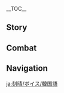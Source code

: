 {{CharacterTabs}}
{{LanguageTabs}}
{{Stub|Add actual Korean translation for: ''About Us: Pursuing'' and ''About the Anemo Archon''.}}

__TOC__
==Story==
{{VO/Story
|character           = Keqing
|language            = ko
|name                = 각청

|vo_01_01_title      = 첫 만남…
|vo_01_01_subtitle   = Hello
|vo_01_01_file       = VO_{language}{character} Hello.ogg
|vo_01_01_tx         = 난 리월 칠성의 「옥형」 각청이라고 해. 변혁의 시대가 다가왔어. 이제 천 년을 이어온 질서가 곧 바뀔 거야. 이 역사적인 순간을 나와 함께 보지 않을래?
|vo_01_01_rm         = Nan Riwol Chilseong-ui "Okhyeong" Gakcheong-irago hae. Byeonhyeok-ui sidaega dagawasseo. Ije cheon nyeoneul ieo'on jilseoga got bwakkwil geoya. I yeoksajeogin sunganeul nawa hamkke boji anneullae?
|vo_02_01_title      = 잡담・지체
|vo_02_01_subtitle   = Chat: Delays
|vo_02_01_file       = VO_{language}{character} Chat - Delays.ogg
|vo_02_01_tx         = 시간을 지체했다간 일을 끝마치지 못할 거야
|vo_02_01_rm         = Siganeul jichehaetdagan ireul kkeutmachiji mothal geoya
|vo_02_02_title      = 잡담・휴식
|vo_02_02_subtitle   = Chat: Relax
|vo_02_02_file       = VO_{language}{character} Chat - Relax.ogg
|vo_02_02_tx         = 쉬면서 하는 것도 좋지만 긴장을 너무 늦춰선 안 돼
|vo_02_02_rm         = Swimyeonseo haneun geotdo jochiman ginjang'eul neomu neutchwoseon an dwae
|vo_02_03_title      = 잡담・기회
|vo_02_03_subtitle   = Chat: Opportunity
|vo_02_03_file       = VO_{language}{character} Chat - Opportunity.ogg
|vo_02_03_tx         = 모험이든 장사든, 방심했다간 기회는 사라져 버려
|vo_02_03_rm         = Moheomideun jangsadeun, bangismhaetdagan gihoeneun sarajyeo beoryeo
|vo_03_01_title      = 비가 올 때…
|vo_03_01_subtitle   = When It Rains
|vo_03_01_file       = VO_{language}{character} When It Rains.ogg
|vo_03_01_tx         = 비가 많이 오네… 이러다 늦겠어. 그래서 말인데 사람들은 어째서 어제 해야 할 일을 오늘로 미루는 거야?
|vo_03_01_rm         = Biga mani one... ireoda neutgesseo. Geuraeseo marinde saramdeureun eojjaeseo eoje haeya hal ireul oneullo miruneun geoya?
|vo_03_02_title      = 번개가 칠 때…
|vo_03_02_subtitle   = When Thunder Strikes
|vo_03_02_file       = VO_{language}{character} When Thunder Strikes.ogg
|vo_03_02_tx         = 천둥번개가 치는 건 무섭지만 리월항의 낙뢰, 화재 보호 시설은 최고니까 걱정할 필요 없어
|vo_03_02_rm         = Cheondungbeongaega chineun geon museopjiman Riwolhang-ui nakroe, hwajae boho siseoreun choegonikka geokjeonghal piryo eopsseo
|vo_03_03_title      = 눈이 올 때…
|vo_03_03_subtitle   = When It Snows
|vo_03_03_file       = VO_{language}{character} When It Snows.ogg
|vo_03_03_tx         = 괜찮아, 계속 앞으로 가자. 이 정도 눈은 아무것도 아니야
|vo_03_03_rm         = Gwaenchana, gyesok apeuro gaja. I jeongdo nuneun amugeotdo aniya
|vo_03_04_title      = 햇살이 좋을 때…
|vo_03_04_subtitle   = When the Sun Is Out
|vo_03_04_file       = VO_{language}{character} When the Sun Is Out.ogg
|vo_03_04_tx         = 날씨가 정말 좋아. 마침 일도 다 끝나가는데… 쇼핑이나 할까?
|vo_03_04_rm         = Nalssiga jeongmal joa. Machim ildo da kkeutnaganeunde... syoping'ina halkka?
|vo_04_01_title      = 아침 인사…
|vo_04_01_subtitle   = Good Morning
|vo_04_01_file       = VO_{language}{character} Good Morning.ogg
|vo_04_01_tx         = 좋은 아침. 아침 컨디션은 하루의 기분을 결정하니까 피곤하더라도 정신 차리라구!
|vo_04_01_rm         = Joeun achim. Achin keondisyeoneun haru-ui gibuneul gyeoljeonghanikka pigonhadeorago jeongsin chariragu!
|vo_04_02_title      = 점심 인사…
|vo_04_02_subtitle   = Good Afternoon
|vo_04_02_file       = VO_{language}{character} Good Afternoon.ogg
|vo_04_02_tx         = 난 점심에도 쉬지 않아. 하지만 너는 피곤하면 가서 쉬어도 돼. 내가 3분 후에 깨워줄게
|vo_04_02_rm         = Nan jeomsimedo swiji ana. Hajiman neoneun pigonhamyeon gaseo swieodo dwae. Naega sambun hue kkaewojulge
|vo_04_03_title      = 저녁 인사…
|vo_04_03_subtitle   = Good Evening
|vo_04_03_file       = VO_{language}{character} Good Evening.ogg
|vo_04_03_tx         = 어둠이 내리니 등불이 켜지네. 음&mdash;&mdash;오늘도 평온한 하루였어
|vo_04_03_rm         = Eodumi naerini deungburi kyeojine. Eum{{lmdash}} Oneuldo pyeong'onhan haruyeosseo
|vo_04_04_title      = 굿나잇…
|vo_04_04_subtitle   = Good Night
|vo_04_04_file       = VO_{language}{character} Good Night.ogg
|vo_04_04_tx         = 좋은 꿈 꿔. 나? …음, 아직 해야 할 일이 많아. 다해야 쉴 수 있어
|vo_04_04_rm         = Joeun kkum kkwo. Na? ...Eum, ajik haeya hal iri mana. Dahaeya swil su isseo
|vo_05_01_title      = 각청 자신에 대해・이념
|vo_05_01_subtitle   = About {character}: Idealism
|vo_05_01_file       = VO_{language}{character} About {character} - Idealism.ogg
|vo_05_01_tx         = 자신이 옳다고 생각하면 큰소리로 말하고 단호하게 행동해야 해&mdash;&mdash;이건 내가 그동안 관철해 온 인생의 이념이야
|vo_05_01_rm         = Jasini oltago saenggakhamyeon keunsoriro malhago danhohage haengdonghaeya hae{{lmdash}} igeon naega geudong'an gwancheolhae on insaeng-ui inyeomiya
|vo_05_02_title      = 각청 자신에 대해・본업
|vo_05_02_subtitle   = About {character}: Work
|vo_05_02_file       = VO_{language}{character} About {character} - Work.ogg
|vo_05_02_tx         = 내 본업은 토지와 건설을 관리하는 거야. 리월은 광활하고 물자가 풍부하지만, 합리적인 계획 없이 눈앞의 이익만을 중시한다면 많은 문제가 생길 거야
|vo_05_02_rm         = Nae boneobeun tojiwa geonseoreul gwanrihaneun geoya. Riworeun gwanghwalhago muljaga pungbuhajiman, haprijeogin gyehoek eopssi nunape i'ikmaneul jungsihandamyeon maneun munjega saenggil geoya
|vo_05_03_title      = 각청 자신에 대해・의심
|vo_05_03_subtitle   = About {character}: Skepticism
|vo_05_03_file       = VO_{language}{character} About {character} - Skepticism.ogg
|vo_05_03_tx         = 넌 리월이 천 년을 버틸 수 있던 가장 큰 요인이 뭐라고 생각해?<br>…암왕제군? …난 그렇게 생각하지 않아. 노력으로 살아남은 건 우리 인간들이야. 혼자 저 높은 곳에 있는 그가 밑바닥 사정을 제대로 알기나 하겠어? 웃기는 소리
|vo_05_03_rm         = Neon Riwori cheon nyeoneul beotil su itdeon gajang keun yoini mworago saenggakhae?<br>...Amwangjegun? ...Nan geureoke saenggakhaji ana. Noryeogeuro saranameun geon uri ingandeuriya. Honja jeo nopeun gose itneun geuga mitbadak sajeong'eul jedaero algina haegesseo? Utgineun sori
|vo_05_04_title      = 각청 자신에 대해・반성
|vo_05_04_subtitle   = About {character}: Self-Reflection
|vo_05_04_file       = VO_{language}{character} About {character} - Self-Reflection.ogg
|vo_05_04_tx         = 리월의 각종 업무를 맡아보니 이제야 암왕제군의 노고를 실감할 수 있는 것 같아. 요즘은 골치 아픈 문제가 셀 수 없이 많아서 나도 모르게 「이럴 때 암왕제군께선 어떻게 하셨을까?」라고 생각하게 된다니까? 아마 암왕제군께선 정말로 모든 걸 다 알고 계셨을 거야. 내가 너무 철이 없었지…
|vo_05_04_rm         = Riwol-ui gakjong eopmureul mataboni ijeya Amwangjegun-ui nogoreul silgamhal su itneun geot gata. Yojeumeun golchi apeun munjega sel su eopssi manaseo nado moreuge "Ireol ttaen Amwangjegunkkeseon eotteoke hasyeosseulkka?"-rago saenggakhage doendanikka? Ama Amwangjegunkesseon jeongmallo modeun geol da algo gyesyeosseul geoya. Naega neomu cheori eopsseotji...
|vo_06_01_title      = 우리에 대해・추구
|vo_06_01_subtitle   = About Us: Pursuing
|vo_06_01_file       = VO_{language}{character} About Us - Pursuing.ogg
|vo_06_01_tx         = 나는 네가 맘에 들어. 신을 마주하고도 맹목적으로 신뢰하거나 따르지 않잖아. 그리고 항상 독립적인 사고로 의문을 제기하고, 답을 찾기 위해 끊임없이 노력하지. 쑥스러워하지 마, 그게 올바른 태도니까. 신은 실수하지 않는다고 누가 장담할 수 있겠어?
|vo_06_01_rm         = Naneun nega mame deureo. Sineul majuhagodo maengmokjeogeuro sinroehageona ttareuji anjjana. Geurigo hangsang dokripjeogin sagoro uimuneul jegihago, dabeul chatgi wihae kkeunimeopssi noryeokhaji. Ssukseureowohaji ma, geuge olbareun taedonikka. Sineun silsuhaji anneundago nuga jangdamhal su itgesseo?
|vo_06_01_actualtx   = 나는 네가 맘에 들어. 신명을 마주하고도 맹목적으로 신뢰하거나 따르지 않잖아. 그리고 항상 독립적인 사고로 의문을 제기하고, 답을 찾기 위해 끊임없이 노력하지. 쑥스러워하지 마, 그게 올바른 태도니까. 신은 실수하지 않는다고 누가 장담할 수 있겠어?
|vo_06_01_actualrm   = Naneun nega mame deureo. Sinmyeongeul majuhagodo maengmokjeogeuro sinroehageona ttareuji anjjana. Geurigo hangsang dokripjeogin sagoro uimuneul jegihago, dabeul chatgi wihae kkeunimeopssi noryeokhaji. Ssukseureowohaji ma, geuge olbareun taedonikka. Sineun silsuhaji anneundago nuga jangdamhal su itgesseo?
|vo_06_01_actualtl   = 

|vo_06_02_title      = 우리에 대해・도전
|vo_06_02_subtitle   = About Us: Trying
|vo_06_02_file       = VO_{language}{character} About Us - Trying.ogg
|vo_06_02_tx         = 별로 어렵지 않아. 해보면 알 수 있을 거야. 해보고도 안되면…? 아니, 넌 한 번도 날 실망시킨 적이 없으니, 난 네가 해낼 수 있을 거라 믿어
|vo_06_02_rm         = Byeollo eoryeopji ana. Haebomyeon al su isseul geoya. Haebogodo andoemyeon...? Ani, neon han beondo nal silmangsiki jeogi eopsseuni, nan nega haenael su isseul geora mideo
|vo_06_03_title      = 우리에 대해・격려
|vo_06_03_subtitle   = About Us: Encouragement
|vo_06_03_file       = VO_{language}{character} About Us - Encouragement.ogg
|vo_06_03_tx         = 옛날엔 내가 너무 순진했지. 암왕제군님과 동등한 위치에 서려고 하다니, 애초에… 내게 그런 자격이 있긴 한 걸까? …어? 음… 네 말이 맞아. 분명 다른 일엔 자신감이 넘치는데 왜 이 일로 고민하고 있는지 모르겠어. 여기서 이렇게 의기소침해 있느니 차라리 더 많은 것을 배워 그를 따라잡기 위해 노력하겠어
|vo_06_03_rm         = Yetnaren naega neomu sunjinhaetji. Amwangjegunnimgwa dongdeunghan wichie seoryeogo hadani, aechoe... naege geureon jagyeogi itgin han geolkka? ...Eo? Eum... ne mari maja. Bunmyeong dareun iren jasingami neomchineunde wae i illo gominhago itneunji moreugesseo. Yeogiseo ireoke uigisochimhae itneuni charari deo maneun geoseul baewo geureul ttarajapgi wihae noryeokhagesseo
|vo_07_01_title      = 「신의 눈」에 대해・의심
|vo_07_01_subtitle   = About the Vision: Skepticism
|vo_07_01_file       = VO_{language}{character} About the Vision - Skepticism.ogg
|vo_07_01_tx         = 신에게 인정을 받아야만 「신의 눈」을 가질 수 있다고들 하는데 난 그딴거 필요 없어. 오히려 화가 나. 내가 이룬 성과가 다 신의 힘 때문이라고 폄하 당하는 것 같아. 다 내가 노력해서 이룬 거라구. 신은 아무 상관 없어
|vo_07_01_rm         = Sin-ege injeong'eul badayaman "Sin-ui Nun"eul gajil su itdagodeul haneunde nan geuttangeo piryo eopsseo. Ohiryeo hwaga na. Naega irun seonggwaga da Sin-ui him ttaemunirago pyeomha danghaneun geot gata. Da naega noryeokhaeseo irun georagu. Sin-eun amu sanggwan eopsseo
|vo_07_02_title      = 「신의 눈」에 대해・반성
|vo_07_02_subtitle   = About the Vision: Reflection
|vo_07_02_file       = VO_{language}{character} About the Vision - Reflection.ogg
|vo_07_02_tx         = 암왕제군께선 내 비범한 힘으로 사람들을 이끌길 바라신 거야. 근데 그렇게 기대하지 않아도 난 잘 해낼 수 있다고. 두고 봐, 절대 실망시키지 않을 테니
|vo_07_02_rm         = Amwangjegunkkeseon nae bibeomhan himeuro saramdeureul ikkeulgil barasin geoya. Geunde geureoke gidaehaji anado nan jal haenael su itdago. Dugo bwa, jeoldae silmang sikiji aneul teni
|vo_07_03_title      = 하고 싶은 이야기・제안
|vo_07_03_subtitle   = Something to Share: Initiative
|vo_07_03_file       = VO_{language}{character} Something to Share - Initiative.ogg
|vo_07_03_tx         = 난 「리월 칠성」의 업무 말고도 공익적인 일에도 힘쓰고 있어. 대부분은 반응이 괜찮았는데 「하루에 한 시간씩 더 일하자」라는 제안은 많이들 반대하더라구…. 에휴, 생각이 너무 앞서나갔나, 다음엔 30분씩 더 일하자고 제안해봐야겠어
|vo_07_03_rm         = Nan "Riwol Chilseong"-ui eopmu malgodo gong'ikjeogin iredo himsseugo isseo. Daebubuneun baneung'i gwaenchanatneunde "Harue Han Siganssik Deo Ilhaja"raneun jeaneun manideul bandaehadeoragu.... Ehyu, saenggagi neomu apseonagatna, daeumeun samsipbunssik deo ilhajago jeanhaebwayagesseo
|vo_07_04_title      = 하고 싶은 이야기・기념품
|vo_07_04_subtitle   = Something to Share: Souvenir
|vo_07_04_file       = VO_{language}{character} Something to Share - Souvenir.ogg
|vo_07_04_tx         = 암왕제군의 기념품? 내 방이 그런 거로 꽉 차 있을 거라 생각하는 건 아니겠지? 난 이제 어린애가 아냐! 음… 암왕제군님의 조각상을 몇 개 산 건 맞지만 이, 이건 다 자아 성찰용이라구! 숭배나 흠모 같은 게 아냐!
|vo_07_04_rm         = Amwangjegun-ui ginyeompum? Nae bang-i geureon geollo kkwak cha isseul geora saenggakhaneun geon anigetji? Nan ije eorinaega anya! Eum... Amwangjegunnim-ui jogaksang'eul myeot gae san geon matjiman i, igeon da ja'a seongchalyong'iragu! Sungbaena heummo gateun ge anya!
|vo_07_05_title      = 흥미있는 일…
|vo_07_05_subtitle   = Interesting Things
|vo_07_05_file       = VO_{language}{character} Interesting Things.ogg
|vo_07_05_tx         = 용기가 작은 새를 날아오르게 했다는 몬드의 전설을 들은 적이 있어. 하지만 하늘 높은 곳에 대한 열망이 먼저 있었기에 날고 싶다는 충동과 용기가 있게 된 거 아닐까? 나한텐 리월이 바로 그 하늘이야
|vo_07_05_rm         = Yonggiga jageun saereul naraoreuge haetdaneun Mondeu-ui jeonseoreul deureun jeogi isseo. Hajiman haneul nopeun gose daehan yeolmang-i meonjeo isseotgie nalgo sipdaneun chungdonggwa yonggiga itge doen geo anilkka? Nahanten Riwori baro geu haneuriya
|vo_08_01_title      = 종려에 대해…
|vo_08_01_subtitle   = About [[Zhongli]]
|vo_08_01_file       = VO_{language}{character} About Zhongli.ogg
|vo_08_01_tx         = 그 「왕생당」의 종려 씨? 박학다식하고 존경할만한 사람이긴 하지만, 사고방식이 너무 암왕제군을 빼닮았어…. 그가 뚜렷한 주관으로 내 곁에서 일해준다면 큰 도움이 될 텐데
|vo_08_01_rm         = Geu "Wangsaeng-dang"-ui Jongryeo ssi? Bakhakdasikhago jongyeonghalmanhan saramigin hajiman, sagobangsigi neomu Amwangjeguneun ppaedalmasseo.... Geuga tturyeothan jugwaneuro nae gyeoteseo ilhaejundamyeon keun doumi doel tende
|vo_08_02_title      = 북두에 대해…
|vo_08_02_subtitle   = About [[Beidou]]
|vo_08_02_file       = VO_{language}{character} About Beidou.ogg
|vo_08_02_tx         = 그 선장은 항상 규칙을 무시해서 골치 아파. 하지만 그녀의 「남십자」 함대는 리월항에 꼭 필요한 존재야. 규칙과 이익 사이를 균형 있게 유지하는 것도 예술이라고 할 수 있지. 다만 율법을 담당하는 「천권」은 꽤 바빠지겠지만 말이야
|vo_08_02_rm         = Geu seonjang'eun hangsang gyuchigeul musihaeseo golchi apa. Hajiman geunyeo-ui "Namsipja" hamdaeneun Riwol-hang'e kkok piryohan jonjaeya. Gyuchikwa i'ik saireul gyunhyeong itge yujihaneun geotdo yesurirago hal su itji. Daman yulbeobeul damdanghaneun "Cheongwon"eul kkwae bappajigetjiman mariya
|vo_08_03_title      = 응광에 대해・갈등
|vo_08_03_subtitle   = About [[Ningguang]]: Conflict
|vo_08_03_file       = VO_{language}{character} About Ningguang - Conflict.ogg
|vo_08_03_tx         = 그녀와 동료 사이이긴 하지만 성격이 잘 안 맞아. 그녀의 눈에 리월항은 단지 사업장에 불과해. 돈을 버는 일이라면 무엇이든 하지. 그건 너무 원칙 없는 거 아니야? 음… 아니면 그게 그녀의 원칙이려나?
|vo_08_03_rm         = Geunyeowa dongryo sai'igin hajiman seonggyeogi jal an maja. Geunyeoe nune Riwol-hang'eun danji saeopjang'e bulgwahae. Doneul beoneun iriramyeon mueosideun haji. Geugeon neomu wonchik eopneun geo aniya? Eum... animyeon geuge geunyeo-ui wonchigiryeona?
|vo_08_04_title      = 응광에 대해・협력
|vo_08_04_subtitle   = About Ningguang: Cooperation
|vo_08_04_file       = VO_{language}{character} About Ningguang - Cooperation.ogg
|vo_08_04_tx         = 암왕제군께서 떠나신 뒤부터 그녀와 통하는 부분이 많아졌어. 예전엔 내가 너무 편파적으로 그녀를 평가했던 것 같아. 그녀와 근본적인 이념은 다르지만, 지금 이 상황에선 그녀와 함께 싸울 수밖에 없겠지
|vo_08_04_rm         = Amwangjegunkkeseo tteonasin dwibuteo geunyeowa tonghaneun bubuni manajyeosseo. Yejonen naega neomu pyeonpajeogeuro geunyeoreul pyeonggahaetdeon geot gata. Geunyeowa geunbonjeogin inyeomeun dareujiman, jigeum i sanghwang'eseon geunyeowa hamkke ssaul subakke eopgetji
|vo_08_05_title      = 응광에 대해・사소한 일
|vo_08_05_subtitle   = About Ningguang: Trifling Matters
|vo_08_05_file       = VO_{language}{character} About Ningguang - Trifling Matters.ogg
|vo_08_05_tx         = 아무리 그렇다고 해도! 분명 난 3개월 전부터 명성재의 「유리신월」을 예약했는데! 물건을 찾으러 가서야 응광이 두 배 넘는 가격으로 몇 개월 치의 「유리신월」을 전부 사 갔다는 걸 알게 됐어! 역시 그녀랑은 잘 안 맞아!
|vo_08_05_rm         = Amuri geureotdago haedo! Bunmyeong nan samgaewol jeonbuteo Myeongseong-jae-ui "Yurisinwol"eul yeyakhatneunde! Mulgeoneul chajeuro gaseoya Eunggwang-i du bae neomneun gagyeogeuro myeot gaewol chi-ui "Yurisinwol"eul jeonbu sa gatdaneun geol alge dwaesseo! Yeoksi geunyeorang'enun jal an maja!
|vo_08_06_title      = 신염에 대해…
|vo_08_06_subtitle   = About [[Xinyan]]
|vo_08_06_file       = VO_{language}{character} About Xinyan.ogg
|vo_08_06_tx         = 사실은 나도 그녀의 「로큰롤」을 좋아해. 리월의 전통 음악과 비교했을 때 좀 시끄러운 건 사실이지만, 딱히 상관없잖아? 듣기 좋으면 그만이지. 좋은 건 널리 알려야 한다고
|vo_08_06_rm         = Sasireun nado geunyeo-ui "Rokeunrol"eul joahae. Riwol-ui jeontong eumakgwa bigyohaesseul ttae jom sikkeureoun geon sasirijiman, ttakhi sanggwaneopjana? Deutgi joeumyeon geumaniji. Joeun geon neolli allyeoya handago
|vo_08_07_title      = 백출에 대해…
|vo_08_07_subtitle   = About [[Baizhu]]
|vo_08_07_file       = VO_{language}{character} About Baizhu.ogg
|vo_08_07_tx         = 백출 씨의 의술은 주민 모두가 신뢰하지. 아무리 고치기 어려운 병도 그를 찾아간다면 괜찮아질 거야. 그에 관한 이상한 소문들…? 다른 건 모르겠지만, 확실한 건 그가 처방하는 약은 아이들뿐만 아니라… 나한테도 쓸 정도라는 거야
|vo_08_07_rm         = Baekchul ssi-ui uisureun jumin moduga sinroehaji. Amuri gochigi eoryeoun byeongdo geureul chajagandamyeon gwaenchanajil geoya. Geue gwanhan isanghan somundeul...? Dareun geon moreugetjiman, hwaksilhan geon geuga cheobanghaneun yageun aideulppunman anira... nahantedo sseul jeongdoraneun geoya
|vo_08_08_title      = 향릉에 대해…
|vo_08_08_subtitle   = About [[Xiangling]]
|vo_08_08_file       = VO_{language}{character} About Xiangling.ogg
|vo_08_08_tx         = 「만민당」의 그 젊은 요리사? 그녀가 재능이 있다는 건 인정하지만 아직 너무 불안정해. 한번은 그녀에게 연회 요리를 맡기려고 했는데, 도마뱀이랑 슬라임으로 만든 그녀의 요리를 먹어보고 나서… 없던 일로 하기로 했어
|vo_08_08_rm         = "Manmin-dang"-ui geu jeolmeun yorisa? Geunyeoga jaeneung-i itdaneun geon injeonghajiman ajik neomu buranjeonghae. Hanbeoneun geunyeoege yeonhoe yorireul matgiryeogo haetneunde, domabaemirang seullaimeuro mandeun geunyeo-ui yorireul meogeobogo naseo... eopdeon illo hagirohaesseo
|vo_08_09_title      = 행추에 대해…
|vo_08_09_subtitle   = About [[Xingqiu]]
|vo_08_09_file       = VO_{language}{character} About Xingqiu.ogg
|vo_08_09_tx         = 그에 대해 들은 적 있어. 명망 높은 집안 출신이지만 가문의 사업보단 밖에서 협행을 행하는 걸 좋아한다던데. 가문의 규율을 내팽개치고 자신이 옳다고 생각하는 일을 끝까지 고수하는 것. 이런 패기는 아무한테나 있는 게 아니거든. 그래서 난 그가 맘에 들어
|vo_08_09_rm         = Geue daehae deureun jeokisseo. Myeongmang nopeun jiban chulsinijiman gamun-ui saeopbodan bakkeseo hyeophaeng'eul haenghaneun geol joahadeonde. Gamun-ui gyuyureun naepaenggaechigo jasini oltago saenggakhaneun ireul kkeutkkaji gosuhaneun geot. Ireon paegineun amuhantena itneun ge anigeodeun. Geuraeseo nan geuga mame deureo
|vo_08_10_title      = 소에 대해…
|vo_08_10_subtitle   = About [[Xiao]]
|vo_08_10_file       = VO_{language}{character} About Xiao.ogg
|vo_08_10_tx         = 인간의 시대가 왔으니 그 젊은 선인도 이제 그만 막중한 부담을 덜어내도 되지 않을까? 인간은 더 이상 그런 보살핌이 필요하지 않아. 어떤 난제든 우리 스스로 해결할 수 있으니까
|vo_08_10_rm         = Ingane sidaega wasseuni geu jeolmeun seonindo ije geuman makjunghan budameul deoreonaedo doeji aneulkka? Inganeun deo isang geureon bosalpimi piryohaji ana. Eotteon nanjedeun uri seuseuro haegyeolhal su isseunikka
|vo_08_11_title      = 감우에 대해・의심
|vo_08_11_subtitle   = About [[Ganyu]]: Skepticism
|vo_08_11_file       = VO_{language}{character} About Ganyu - Skepticism.ogg
|vo_08_11_tx         = 그때 암왕제군께서 무슨 일을 하셨길래 감우가 그토록 충성을 다하게 됐는진 모르겠지만, 주관이 없는 것도 꼭 나쁜 것만은 아니지&mdash;&mdash;마음 속으론 불만이 있더라도 항상 내가 하라는 대로 따라주거든. 비서로선 최고야
|vo_08_11_rm         = Geuttae Amwangjegunkkeseo museun ireul hasyeotgillae Gam'u-ga geutorok chungseong'eul dahage dwaetneunjin moreugetjiman, jugwani eopneun geotdo kkok nappeun geotmaneun aniji{{lmdash}} maeum sogeuron bulmani itdeorado hangsang naega haraneun daero ttarajugeodeun. Biseoroseon choegoya.
|vo_08_12_title      = 감우에 대해・반성
|vo_08_12_subtitle   = About Ganyu: Reflection
|vo_08_12_file       = VO_{language}{character} About Ganyu - Reflection.ogg
|vo_08_12_tx         = 그녀는 리월에서 암왕제군님에 대해 가장 잘 아는 사람일 거야. 그래서 요즘 결정하기 곤란한 일을 처리할 때면 그녀에게 의견을 묻곤 해. 휴, 예전에 그녀 앞에서 암왕제군을 안 좋게 얘기한 적이 많아서 낯뜨겁긴 하지만, 다행히 그녀는 별로 개의치 않는 것 같아…
|vo_08_12_rm         = Geunyeoneun Riworeseo Amwangjegunnime daehae gajang jal aneun saramil geoya. Geuraeseo yojeum gyeoljeonghagi gonranhan ireul cheorihan ttaemyeon geunyeoege uigyeoneul mutgon hae. Hyu, yejone geunyeo apeseo Amwangjeguneul an joke yaegihan jeogi manaseo nat'tteugeopgin hajiman, dahanghi geunyeoneun byeollo gaeuichi anneun geot gata...
|vo_08_13_title      = 운근에 대해…
|vo_08_13_subtitle   = About [[Yun Jin]]
|vo_08_13_file       = VO_{language}{character} About Yun Jin.ogg
|vo_08_13_tx         = 화유다관 앞에 사람들이 몰려있다면 그건 운근이 공연을 하고 있다는 뜻이야. 많은 상인들이 운근을 위해서라면 찻집을 통째로라도 사겠다고 할 정도라니까
|vo_08_13_rm         = Hwayudagwan ape saramdeuri mollyeoitdamyeon geugeon Ungeuni gong'yeoneul hago itdaneul tteusiya. Maneun sang'indeuri Ungeuneul wihaeseoramyeon chatjibeul tongjjaerorado sagetdago hal jeongdoranikka.
|vo_08_14_title      = 바람의 신에 대해…
|vo_08_14_subtitle   = About the [[Venti|Anemo Archon]]
|vo_08_14_file       = VO_{language}{character} About Venti.ogg
|vo_08_14_tx         = 암왕제군께서 떠나신 뒤, 난 줄곧 리월의 방향성에 대해 생각해왔어. 암왕제군님의 이전 행보뿐만 아니라 다른 신들이 어떻게 다스리는지도 연구해봤어. 근데 몬드가 참 당혹스럽단 말이야…. 바람의 신의 방식으로 몬드가 오래갈 수 있을까?
|vo_08_14_rm         = Amwangjegunkkeseo tteonasin dwi, nan julgot Riwol-ui banghyangseong'e daehae saenggakhaewasseo. Amwangjegunnim-ui ijeon haengboppunman anira dareun sindeuri eotteoke daseurineunjido yeonguhaebwasseo. Geunde Mondeuga cham danghokseureopdan mariya.... Baram-ui Sincheoreom haeseo Mondeuga orae gal su isseulkka?
|vo_08_14_actualtx   = 암왕제군께서 떠나신 뒤, 난 줄곧 리월의 방향성에 대해 생각해왔어. 암왕제군님의 이전 행보뿐만 아니라 다른 신명들이 어떻게 다스리는지도 연구해봤어. 근데 몬드가 참 당혹스럽단 말이야…. 바람의 신의 방식으로 몬드가 오래갈 수 있을까?
|vo_08_14_actualrm   = Amwangjegunkkeseo tteonasin dwi, nan julgot Riwol-ui banghyangseong'e daehae saenggakhaewasseo. Amwangjegunnim-ui ijeon haengboppunman anira dareun sinmyeongdeuri eotteoke daseurineunjido yeonguhaebwasseo. Geunde Mondeuga cham danghokseureopdan mariya.... Baram-ui Sincheoreom haeseo Mondeuga orae gal su isseulkka?
|vo_08_14_actualtl   = 

|vo_08_15_title      = 연비에 대해…
|vo_08_15_subtitle   = About [[Yanfei]]
|vo_08_15_file       = VO_{language}{character} About Yanfei.ogg
|vo_08_15_tx         = 법은 과거의 「옳은 일」들을 요약한 거지만, 시대마다 다르게 작용돼서 지속적인 개선이 필요하다고 생각해. 리월은 곧 격변을 맞이하게 될 텐데, 법에 대해 잘 아는 인재는 아주 드물지. 연비 씨가 내 조수가 되어준다면, 복잡한 문제도 다 쉽게 해결될 거야
|vo_08_15_rm         = Beobeun gwageo-ui "Oreun Il"deureul yoyakhan geojiman, sidaemada dareuge jagyongdwaeseo jisokjeogin gaeseoni piryohadago saenggakhae. Riworeun got gyeokbyeoneul majihage doel tende, beobe daehae jal aneun injaeneun aju duemulji. Yeonbi ssiga nae josuga doe'eojundamyeon, bokjaphan munjedo da swipge haegyeoldoel geoya

|vo_08_16_title      = 야란에 대해…
|vo_08_16_subtitle   = About [[Yelan]]
|vo_08_16_friendship = 4
|vo_08_16_file       = VO_{language}{character} About Yelan.ogg
|vo_08_16_tx         = 과거 야란 씨의 선조는 칠성을 위해 일했어. 우리 할아버지도 야란 씨 가문과 학술적 협력을 한 적이 있지. 전반적으로 보면 일 처리가 깔끔하고 믿음직한 사람이야. 항상 총무부에 중요한 정보를 제공하기도 해. 야란 씨가 그런 정보를 어디서 얻었는지는 나도 잘 모르지만
|vo_08_16_rm         = Gwageo Yaran ssi-ui seonjoneun Chilseong'eul wihae ilhaesseo. Uri harabeojido Yaran ssi gamungwa haksuljeok hyeoprueogeul han jeogi itji. Jeonbanjeogeuro bomyeon il cheoria kkalkkeumhago mideumjikhan saramiya. Hangsang chongmubue jung'yohan jeongboreul jegonghagido hae. Yaran ssiga geureon jeongboreul eodiseo eodeotneunjineun nado jal moreujiman

|vo_08_17_title      = 남연에 대해…
|vo_08_17_subtitle   = About [[Lan Yan]]
|vo_08_17_friendship = 4
|vo_08_17_file       = VO_{language}{character} About Lan Yan.ogg
|vo_08_17_tx         = 남 사부는 겸손하면서도 손재주가 대단한 사람이야. 앞으로 총무부에서 민간 공예를 더 홍보할지 모르는데, 이런 수공예 대가의 지원이 많이 필요할 거야. 어… 공적인 거 말고? 그야 물론 리월항에 언제든 놀러 와도 환영이지, 우린 꽤 잘 통할 것 같거든
|vo_08_17_rm         = 

|vo_09_01_title      = 각청에 대해 알기・첫 번째
|vo_09_01_subtitle   = More About {character}: I
|vo_09_01_file       = VO_{language}{character} More About {character} - 01.ogg
|vo_09_01_tx         = 나에 대해 알고 싶어? 좋아, 그럼 먼저 「옥형」의 업무 원칙을 소개해줄게. 이 백 가지 원칙을 숙지하고 나면 내가 추구하는 게 뭔지 확실히 알 수 있을 거야!
|vo_09_01_rm         = Nae daehae algo sipeo? Joa, geureom meonjeo "Okhyeong"-ui eopmu wonchigeul sogaehaejulge. I baek gaji wonchigeul sukjihago namyeon naega chuguhaneun ge mwonji hwaksilhi al su isseul geoya!

|vo_09_02_title      = 각청에 대해 알기・두 번째
|vo_09_02_subtitle   = More About {character}: II
|vo_09_02_file       = VO_{language}{character} More About {character} - 02.ogg
|vo_09_02_tx         = 세상 모든 것들은 서로 연결돼있고 독립적으로 존재할 수 없어. 한 가지 일에 발목 잡힌다면 그것과 연관된 많은 일을 그르치게 되지. 그래서 「오늘 할 일은 오늘 끝내자」라는 말이 있는 거야. 내 성격이 급해서가 아니라 원래 일이라는 건 미루면 안 돼
|vo_09_02_rm         = Sesang modeun geotdeureun seoro yeongyeoldwaeitgo dokripjeogeuro jonjaehal su eopsseo. Han gaji ire balmok japhindamyeon geugeotgwa yeongwandoen maneun ireul geureuchige doeji. Geuraeseo "Oneul hal ireun oneul kkeutnaeja"raneun mari itneun geoya. Nae seonggyeogi geuphaeseoga anira wonrae iriraneun geon mirumyeon an dwae

|vo_09_03_title      = 각청에 대해 알기・세 번째
|vo_09_03_subtitle   = More About {character}: III
|vo_09_03_file       = VO_{language}{character} More About {character} - 03.ogg
|vo_09_03_tx         = 내 앞에서 너무 예의 차릴 필요 없어. 「옥형」은 그저 명색일 뿐이야. 네가 내 신분 때문에 하고 싶은 말을 담아두지 않았으면 좋겠어&mdash;&mdash;직설적인 게 네 가장 큰 매력이거든
|vo_09_03_rm         = Nae apeseo neomu yeui charil piryo eopsseo. "Okhyeong"eun geujeo myeongsaegil ppuniya. Nega nae sinbun ttaemune hago sipeun mareul damaduji annasseumyeon jokesseo{{lmdash}} jikseoljeogin ge ne gajang keun maeryeogigeodeun

|vo_09_04_title      = 각청에 대해 알기・네 번째
|vo_09_04_subtitle   = More About {character}: IV
|vo_09_04_file       = VO_{language}{character} More About {character} - 04.ogg
|vo_09_04_tx         = 너랑 함께 모험한 지도 꽤 오래됐네. 갈수록 네가 바로 내 이상 속의 사람이란 생각이 들어&mdash;&mdash;어? 뭘 그렇게 놀래? 내 이상 속의 리월을 만들기 위해선 네가 꼭 필요하다구
|vo_09_04_rm         = Neorang hamkke moheomhan jido kkwae oraedwaetne. Galsurok nega baro nae isang soge saramiran saenggagi deureo{{lmdash}} Eo? Mwol geureoke nollae? Nae isang soge Riworeul mandeulgi wihaeseon nega kkok piryohadagu

|vo_09_05_title      = 각청에 대해 알기・다섯 번째
|vo_09_05_subtitle   = More About {character}: V
|vo_09_05_file       = VO_{language}{character} More About {character} - 05.ogg
|vo_09_05_tx         = 「암왕제군의 땅에 인간의 흔적을 남기는 것」, 쉽진 않겠지만 새로운 리월이 만들어지면 꼭 보러 오겠다고 약속해&mdash;&mdash;내가 길을 안내할 테니. 너에게 이곳의 변화를 직접 보여주는 것만이 네가 나에게 베푼 친절과 응원에 대한 보답이라고 생각하거든
|vo_09_05_rm         = <!--"Amwangjegun-ui Ttang'e Ingan-ui Heunjeogeul Namgineun Geot", swipjin anketjiman saeroun Riwori mandeureojimyeon kkok boreo ogetdago yaksokhae{{lmdash}} naega gireul annaehal teni. Nege igose byeonhwareul jikjeopboyeojuneun geotmani nega naege bepun chinjeolgwa eung'wone bodabirado saenggakhageodeun-->

|vo_10_01_title      = 각청의 취미…
|vo_10_01_subtitle   = {character}'s Hobbies
|vo_10_01_file       = VO_{language}{character} Hobbies.ogg
|vo_10_01_tx         = 이 다양한 스타일과 재질을 봐. 선택지가 이렇게 많다니…. 이게 바로 「돈 쓰는」 맛이지! 정말 참을 수 없다니까~
|vo_10_01_rm         = I dayanghan seutailgwa jaejireul bwa. Seontaekjiga ireoke mantani.... Ige baro "Don Sseuneun" masiji! Jeongmal chameul su eopdanikka~
|vo_10_02_title      = 각청의 고민…
|vo_10_02_subtitle   = {character}'s Troubles
|vo_10_02_file       = VO_{language}{character} Troubles.ogg
|vo_10_02_tx         = 리월 사람들의 생활 수준이 점점 좋아지고 있긴 하지만, 현실에 안주하고 놀고먹으려는 사람들도 점점 많아지고 있어. 휴, 「리월 칠성」이 게으른 사람들을 먹여 살리려고 복지에 힘쓰는 건 아닌데
|vo_10_02_rm         = Riwol saramdeul-ui saenghwal sujuni jeomjeom joajigo itgin hajiman, hyeonsire anjuhago nolgomeogeuryeoneun saramdeuldo jeomjeom manajigo issoe. Hyu, "Riwol Chilseong"i ge'eureun saramdeureul meogyeo salliryeogo bokjie himsseuneun geon aninde
|vo_10_03_title      = 좋아하는 음식…
|vo_10_03_subtitle   = Favorite Food
|vo_10_03_file       = VO_{language}{character} Favorite Food.ogg
|vo_10_03_tx         = 음식에 별로 욕심이 많은 것도 아닌데, 황금 새우볼만은… 잊을 수가 없어. 하나만 먹어도 미각을 만족시키고 몸에 쌓인 스트레스가 다 풀린다니까
|vo_10_03_rm         = Eumsige byeollo yoksimi maneun geotdo aninde, hwanggeun saeubolmaneun... ijeul suga eopsseo. Hanaman meogeodo migageul manjoksikigo mome ssain seuteureseuga da pullindanikka
|vo_10_04_title      = 싫어하는 음식…
|vo_10_04_subtitle   = Least Favorite Food
|vo_10_04_file       = VO_{language}{character} Least Favorite Food.ogg
|vo_10_04_tx         = 모든 음식엔 이상적인 맛이란 게 있는 거야. 왜 다른 방법으로 시도를 하는 건지 이해가 안 돼. 예를 들어 짠맛이 나는 행인두부, 달콤한 연밥 계란찜 같은 거 있잖아…. 그건 음식을 낭비하는 거라구!
|vo_10_04_rm         = Modeun eumsigen isangjeogin masiran ge itneun geoya. Wae dareun bangbeobeuro sidoreul haneun geonji ihaega an dwae. Yereul deureo jjanmasi naneun haeng'indubu, dalkomhan yeonbap gyeranjjim gateun geo itjana.... Geugeon eumsigeul nangbihaneun georagu!

<!-- Receiving a Gift -->
|vo_11_01_title      = 선물 획득・첫 번째
|vo_11_01_subtitle   = Receiving a Gift: I
|vo_11_01_file       = VO_{language}{character} Receiving a Gift - 01.ogg
|vo_11_01_tx         = 좋아, 내 취향이랑 딱 맞아
|vo_11_01_rm         = Joa, nae chwihyang'irang ttak maja
|vo_11_02_title      = 선물 획득・두 번째
|vo_11_02_subtitle   = Receiving a Gift: II
|vo_11_02_file       = VO_{language}{character} Receiving a Gift - 02.ogg
|vo_11_02_tx         = 맛은 평범하지만, 네 노력은 인정해 줄게
|vo_11_02_rm         = Maseun pyeongbeomhajiman, ne noryeogeun injeonghae julge
|vo_11_03_title      = 선물 획득・세 번째
|vo_11_03_subtitle   = Receiving a Gift: III
|vo_11_03_file       = VO_{language}{character} Receiving a Gift - 03.ogg
|vo_11_03_tx         = 생각했던 맛이랑 좀 다르네…
|vo_11_03_rm         = Saenggakhaetdeon masirang jom dareune...
|vo_12_01_title      = 생일…
|vo_12_01_subtitle   = Birthday
|vo_12_01_file       = VO_{language}{character} Birthday.ogg
|vo_12_01_tx         = 생일 축하해! 널 위해 특별한 선물을 준비했어. 이건 평범한 등불이 아니야. 약간의 번개 원소의 힘만 있다면 오랫동안 빛을 밝혀주지. 빛이 필요할 땐 이걸 써!
|vo_12_01_rm         = Saeng'il chukhahae! Neol wihae teukbyeolhan seonmureul junbihaesseo. Igeon pyeongbeomhan deungburi aniya. Yakgane beongae wonso-ui himman itdamyeon oraetdongan bicheul balkyeojuji. Bichi piryohal ttaen igeol sseo!
|vo_13_01_title      = 돌파의 느낌・기
|vo_13_01_subtitle   = Feelings About Ascension: Intro
|vo_13_01_file       = VO_{language}{character} Feelings About Ascension - 01.ogg
|vo_13_01_tx         = 바라는 바를 이루려면 부지런히 노력해야 해
|vo_13_01_rm         = Baraneun bareul iruryeomyeon bujireonhi noryeokhaeya hae
|vo_13_02_title      = 돌파의 느낌・승
|vo_13_02_subtitle   = Feelings About Ascension: Building Up
|vo_13_02_file       = VO_{language}{character} Feelings About Ascension - 02.ogg
|vo_13_02_tx         = 좋아, 임기응변이 필요할 때의 선택지가 하나 더 생겼어
|vo_13_02_rm         = Joa, imgieungbyeoni piryohal ttae-ui seontaekjiga hana deo saenggyeosseo
|vo_13_03_title      = 돌파의 느낌・전
|vo_13_03_subtitle   = Feelings About Ascension: Climax
|vo_13_03_file       = VO_{language}{character} Feelings About Ascension - 03.ogg
|vo_13_03_tx         = 「어제의 노력은 내일의 힘이 된다」. 이 모든 게 너와 함께 거둔 성과야
|vo_13_03_rm         = "Eoje-ui noryeogeun naeil-ui himi doenda". I modeun ge neowa hamkke geodun seonggwaya
|vo_13_04_title      = 돌파의 느낌・결
|vo_13_04_subtitle   = Feelings About Ascension: Conclusion
|vo_13_04_file       = VO_{language}{character} Feelings About Ascension - 04.ogg
|vo_13_04_tx         = 너와의 동행을 통해 많은 걸 배웠어. 내 이상을 이루는 그날이 왔을 때도… 너는, 내 옆에 있을까?
|vo_13_04_rm         = Noewa-ui donghaeng'eul tonghae maneul geol baewosseo. Nae isang'eul iruneun geunari wasseul ttaedo... neoneun, nae yeope isseulkka?
}}

==Combat==
{{Combat VO
|character           = Keqing
|language            = ko

|skill_1_tx          = 가자!
|skill_1_rm          = Gaja!
|skill_2_tx          = 검과 같이 빠른 그림자!
|skill_2_rm          = Geomgwa gachi ppareun geurimja!
|skill_3_tx          = 눈 깜박이지 말라고
|skill_3_rm          = Nun kkambagiji mallago
|skill_4_tx          = ''(Recast)'' 하앗&mdash;&mdash;!
|skill_4_rm          = Haat{{lmdash}}!
|skill_5_tx          = ''(Recast)'' 흣!
|skill_5_rm          = Heut!
|skill_6_tx          = ''(Recast)'' 하!
|skill_6_rm          = Ha!

|burst_1_tx          = 숨을 곳은 없어!
|burst_1_rm          = Sumeul goseun eopseo!
|burst_2_tx          = 나와라, 검의 그림자&mdash;&mdash;
|burst_2_rm          = Nawara, geom-ui geurimja{{lmdash}}
|burst_3_tx          = 모든 혼란을 베어버리겠다!
|burst_3_rm          = Modeun hollaneul beeobeorigetda!

|sprint-s_1_file     = Sprint Start 01,Sprint Start 02,Sprint Start 03

|glider_1_file       = Deploying Wind Glider 01,Deploying Wind Glider 02,Deploying Wind Glider 03

|chest_1_tx          = 노력한 만큼 보상을 얻는 법이지
|chest_1_rm          = Noryeokhan mankeum bosang'eul eonneun beobiji
|chest_2_tx          = 꽤 괜찮은 보물이네
|chest_2_rm          = Kkwae gwaenchaneun bomurine
|chest_3_tx          = 수납 완료. 다시 출발하자
|chest_3_rm          = Sunap wallyo. Dasi chulbalhaja

|low-hp_1_tx         = 일 보 후퇴…
|low-hp_1_rm         = Il bo hutoe...
|low-hp_2_tx         = 너무 얕봤군
|low-hp_2_rm         = Neomu yatbwatgun
|low-hp_3_tx         = 전략을 바꿔야겠어
|low-hp_3_rm         = Jeollyageul bakkwoyagesseo

|ally-low-hp_1_tx    = 내가 할 테니 일단 물러서!
|ally-low-hp_1_rm    = Naega hal teni ildan mulleoseo!
|ally-low-hp_2_tx    = 조심해!
|ally-low-hp_2_rm    = Josimhae!

|fallen_1_tx         = 타이밍이… 잘못 됐어
|fallen_1_rm         = Taiming-i... jalmot dwaesseo
|fallen_2_tx         = 인정 못 해…
|fallen_2_rm         = Injeong mot hae...
|fallen_3_tx         = 기대를… 저버리다니
|fallen_3_rm         = Gidaereul... jeobeoridani

|hit-l_1_tx          = 윽… 젠장
|hit-l_1_rm          = Euk... jenjang
|hit-l_2_tx          = 이깟 상처쯤이야
|hit-l_2_rm          = Ikkat sangcheojjeumiya
|hit-l_3_file        = Light Hit Taken 03,Light Hit Taken 04,Light Hit Taken 05,Light Hit Taken 06

|hit-h_1_file        = Heavy Hit Taken 02
|hit-h_1_tx          = 우연히 맞은 거뿐이야…
|hit-h_1_rm          = Uyeonhi majeun geoppuniya...
|hit-h_2_file        = Heavy Hit Taken 01,Heavy Hit Taken 03,Heavy Hit Taken 04,Heavy Hit Taken 05,Heavy Hit Taken 06

|join_1_tx           = 가자, 시간이 촉박해
|join_1_rm           = Gaja, sigani chokbakhae
|join_2_tx           = 돌발 상황인가?
|join_2_rm           = Dolbal sanghwang'inga?
|join_3_tx           = 속전속결
|join_3_rm           = Sokjeonsokgyeol

|idle_1_file         = Standby 01

|atk-l_1_file        = Light Attack 01,Light Attack 02,Light Attack 03,Light Attack 04,Light Attack 05,Light Attack 06,Light Attack 07

|atk-m_1_file        = Mid Attack 01,Mid Attack 02,Mid Attack 03

|atk-h_1_file        = Heavy Attack 03

|climb_1_file        = Climbing 01,Climbing 02,Climbing 03,Climbing 04,Climbing 05

|climb-b_1_file      = Climbing Breath 01,Climbing Breath 02,Climbing Breath 03

|jump_1_file         = Jumping 01,Jumping 02,Jumping 03,Jumping 04,Jumping 05
}}
<!--
Copy paste the following line in any section that does not have any voice files, change the X for the section's title:
'''Keqing does not feature any X Voice-Overs'''
-->

==Navigation==
{{Character Navbox|VO-KO}}

[[ja:刻晴/ボイス/韓国語]]